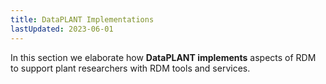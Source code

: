 ```yaml
---
title: DataPLANT Implementations
lastUpdated: 2023-06-01
---
```


In this section we elaborate how **DataPLANT implements** aspects of RDM to support plant researchers with RDM tools and services.